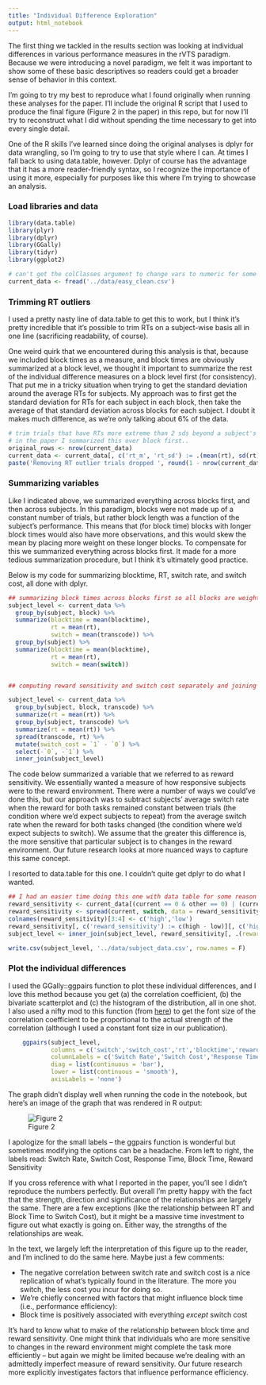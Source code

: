 ```yaml
---
title: "Individual Difference Exploration"
output: html_notebook
---
```


The first thing we tackled in the results section was looking at individual differences in various performance measures in the rVTS paradigm. Because we were introducing a novel paradigm, we felt it was important to show some of these basic descriptives so readers could get a broader sense of behavior in this context. 

I'm going to try my best to reproduce what I found originally when running these analyses for the paper. I'll include the original R script that I used to produce the final figure (Figure 2 in the paper) in this repo, but for now I'll try to reconstruct what I did without spending the time necessary to get into every single detail. 

One of the R skills I've learned since doing the original analyses is dplyr for data wrangling, so I'm going to try to use that style where I can. At times I fall back to using data.table, however. Dplyr of course has the advantage that it has a more reader-friendly syntax, so I recognize the importance of using it more, especially for purposes like this where I'm trying to showcase an analysis.


### Load libraries and data

```r
library(data.table)
library(plyr)
library(dplyr)
library(GGally)
library(tidyr)
library(ggplot2)

```

```r
# can't get the colClasses argument to change vars to numeric for some reason
current_data <- fread('../data/easy_clean.csv')

```

### Trimming RT outliers

I used a pretty nasty line of data.table to get this to work, but I think it's pretty incredible that it's possible to trim RTs on a subject-wise basis all in one line (sacrificing readability, of course). 

One weird quirk that we encountered during this analysis is that, because we included block times as a measure, and block times are obviously summarized at a block level, we thought it important to summarize the rest of the individual difference measures on a block level first (for consistency). That put me in a tricky situation when trying to get the standard deviation around the average RTs for subjects. My approach was to first get the standard deviation for RTs for each subject in each block, then take the average of that standard deviation across blocks for each subject. I doubt it makes much difference, as we're only talking about 6% of the data. 

```r
# trim trials that have RTs more extreme than 2 sds beyond a subject's mean RT
# in the paper I summarized this over block first.. 
original_rows <- nrow(current_data)
current_data <- current_data[, c('rt_m', 'rt_sd') := .(mean(rt), sd(rt)), by = .(subject, block)][, c('rt_m', 'rt_sd') := .(mean(rt_m), mean(rt_sd)), by = subject][rt <= 2 * rt_sd + rt_m][, c('rt_m','rt_sd') := NULL]
paste('Removing RT outlier trials dropped ', round(1 - nrow(current_data) / original_rows, 2) * 100, '% of the data.', sep = '')

```

### Summarizing variables

Like I indicated above, we summarized everything across blocks first, and then across subjects. In this paradigm, blocks were not made up of a constant number of trials, but rather block length was a function of the subject's performance. This means that (for block time) blocks with longer block times would also have more observations, and this would skew the mean by placing more weight on these longer blocks. To compensate for this we summarized everything across blocks first. It made for a more tedious summarization procedure, but I think it's ultimately good practice. 

Below is my code for summarizing blocktime, RT, switch rate, and switch cost, all done with dplyr.

```r

## summarizing block times across blocks first so all blocks are weighted equally
subject_level <- current_data %>%
  group_by(subject, block) %>%
  summarize(blocktime = mean(blocktime),
            rt = mean(rt),
            switch = mean(transcode)) %>%
  group_by(subject) %>%
  summarize(blocktime = mean(blocktime),
            rt = mean(rt),
            switch = mean(switch))


## computing reward sensitivity and switch cost separately and joining them back in

subject_level <- current_data %>%
  group_by(subject, block, transcode) %>%
  summarize(rt = mean(rt)) %>%
  group_by(subject, transcode) %>%
  summarize(rt = mean(rt)) %>%
  spread(transcode, rt) %>%
  mutate(switch_cost = `1` - `0`) %>%
  select(-`0`, -`1`) %>%
  inner_join(subject_level)

```

The code below summarized a variable that we referred to as reward sensitivity. We essentially wanted a measure of how responsive subjects were to the reward environment. There were a number of ways we could've done this, but our approach was to subtract subjects' average switch rate when the reward for both tasks remained constant between trials (the condition where we'd expect subjects to repeat) from the average switch rate when the reward for both tasks changed (the condition where we'd expect subjects to switch). We assume that the greater this difference is, the more sensitive that particular subject is to changes in the reward environment. Our future research looks at more nuanced ways to capture this same concept. 

I resorted to data.table for this one. I couldn't quite get dplyr to do what I wanted.

```r

## I had an easier time doing this one with data table for some reason
reward_sensitivity <- current_data[(current == 0 & other == 0) | (current == 1 & other == 1), .(switch = mean(transcode)), by = .(subject, block, (current == 0 & other == 0))]
reward_sensitivity <- spread(current, switch, data = reward_sensitivity)
colnames(reward_sensitivity)[3:4] <- c('high','low')
reward_sensitivity[, c('reward_sensitivity') := c(high - low)][, c('high', 'low') := NULL]
subject_level <- inner_join(subject_level, reward_sensitivity[, .(reward_sensitivity = mean(reward_sensitivity)), by = subject])

write.csv(subject_level, '../data/subject_data.csv', row.names = F)

```

### Plot the individual differences

I used the GGally::ggpairs function to plot these individual differences, and I love this method because you get (a) the correlation coefficient, (b) the bivariate scatterplot and (c) the histogram of the distribution, all in one shot. I also used a nifty mod to this function (from [here](https://github.com/tonytonov/ggally/blob/master/R/gg-plots.r)) to get the font size of the correlation coefficient to be proportional to the actual strength of the correlation (although I used a constant font size in our publication). 

```r
    ggpairs(subject_level, 
            columns = c('switch','switch_cost','rt','blocktime','reward_sensitivity'),
            columnLabels = c('Switch Rate','Switch Cost','Response Time','Block Time', 'Reward Sensitivity'),
            diag = list(continuous = 'bar'),
            lower = list(continuous = 'smooth'),
            axisLabels = 'none') 
```

The graph didn't display well when running the code in the notebook, but here's an image of the graph that was rendered in R output:

![Figure 2](Figure 2.png)

I apologize for the small labels -- the ggpairs function is wonderful but sometimes modifying the options can be a headache. From left to right, the labels read:
Switch Rate, Switch Cost, Response Time, Block Time, Reward Sensitivity

If you cross reference with what I reported in the paper, you'll see I didn't reproduce the numbers perfectly. But overall I'm pretty happy with the fact that the strength, direction and significance of the relationships are largely the same. There are a few exceptions (like the relationship between RT and Block Time to Switch Cost), but it might be a massive time investment to figure out what exactly is going on. Either way, the strengths of the relationships are weak.

In the text, we largely left the interpretation of this figure up to the reader, and I'm inclined to do the same here. Maybe just a few comments:  

*  The negative correlation between switch rate and switch cost is a nice replication of what's typically found in the literature. The more you switch, the less cost you incur for doing so.
*  We're chiefly concerned with factors that might influence block time (i.e., performance efficiency):
  *  Block time is positively associated with everything *except* switch cost
  
It's hard to know what to make of the relationship between block time and reward sensitivity. One might think that individuals who are more sensitive to changes in the reward environment might complete the task more efficiently -- but again we might be limited because we're dealing with an admittedly imperfect measure of reward sensitivity. Our future research more explicitly investigates factors that influence performance efficiency.








